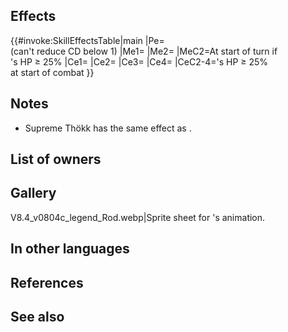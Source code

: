 {{Weapon Infobox
|tagid=SID_神杖セック
|intID=4122
|image=wep_rd067
|exclusive=1
|weaponType=Colorless Staff
|cost=400
|might=14
|range=2
|cooldown=-1
|effect=Enables【Canto (１)】.<br><br>Calculates damage from staff like other weapons. Accelerates Special trigger (cooldown count-1; max cooldown count cannot be reduced below 1). At start of turn, if unit's HP ≥ 25%, grants Special cooldown count-1 to unit. At start of combat, if unit's HP ≥ 25%, grants Atk/Res+X to unit (X = 6 + 20% of unit's Res at start of combat), unit makes a guaranteed follow-up attack, and unit deals damage = 20% of unit's Res during combat (excluding area-of-effect Specials).<br><br>【Canto (１)】<br>After an attack, Assist skill, or structure destruction, unit can move １ space(s).<br><br>(Unit moves according to movement type. Once per turn. Cannot attack or assist. Only highest value applied. Does not stack. After moving, if a skill that grants another action would be triggered (like with Galeforce), Canto will trigger after the granted action. Unit's base movement has no effect on movement granted. Cannot warp (using skills like Wings of Mercy) a distance greater than unit would be able to move with normal Canto movement.)
|required=Assault
|properties=random_owner
}}
==Effects==
{{#invoke:SkillEffectsTable|main
|Pe={{Eft|Accelerate Special}}<br>(can't reduce CD below 1)
|Me1={{Eft|Canto|1}}
|Me2={{Eft|Reduce Cooldown|1}}
|MeC2=At start of turn if<br>{{Tgt|Unit}}'s HP ≥ 25%
|Ce1={{Eft|Wrathful Staff}}
|Ce2={{Eft|Temporary buffs|Atk/Res|6 + 20% of {{Tgt|Unit}}'s Res<br>at start of combat}}
|Ce3={{Eft|Guaranteed Follow-Ups}}
|Ce4={{Eft|Damage Boost|20% of {{Tgt|Unit}}'s Res}}
|CeC2-4={{Tgt|Unit}}'s HP ≥ 25%<br>at start of combat
}}
==Notes==
* Supreme Thökk has the same effect as {{St|Wrathful Staff 3}}.
{{Canto|1}}
{{Wrathful Staff}}
{{Start of turn Special modification}}
{{Temporary buffs}}
{{At start of combat}}
{{Guaranteed follow-up interaction}}
{{DamageBoost}}
==List of owners==
{{Skill Hero List}}
==Gallery==
<gallery>
V8.4_v0804c_legend_Rod.webp|Sprite sheet for {{PAGENAME}}'s animation.
</gallery>
==In other languages==
{{OtherLanguages
|japanese=神杖セック
|german=Mythischer Thökk
|spanishEU=Thökk supremo
|spanishLA=Thökk supremo
|french=Thökk suprême
|italian=Thökk supremo
|chineseTW=神杖索克
|portuguese=Thökk supremo
}}
==References==
<references/>
==See also==
{{See also skills|cond=WikiName LIKE '%thökk%' OR Description LIKE '%=%of unit_s Res at start of combat%' AND Exclusive='1'}}
{{Weapons Navbox}}